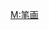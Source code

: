 {{Userbox
  |border-c = #024ca7
  |border-s = 1
  |id-c     = #57a2fd
  |id-s     = 12
  |info-c   = #82ccff
  |info-s   = 9
  |info-fc  = black
  |id       = [[File:Chinese_Stroke_Input_Method.jpg|90px]]
  |info     = 该用户喜歡用[[筆畫輸入法]]为维基百科作出[[:Category:筆畫輸入法使用者|贡献]]。}}
<includeonly>[[Category:筆畫輸入法使用者|{{PAGENAME}}]]</includeonly>
<noinclude>[[Category:软件用户框模板|M:笔画]]</noinclude>